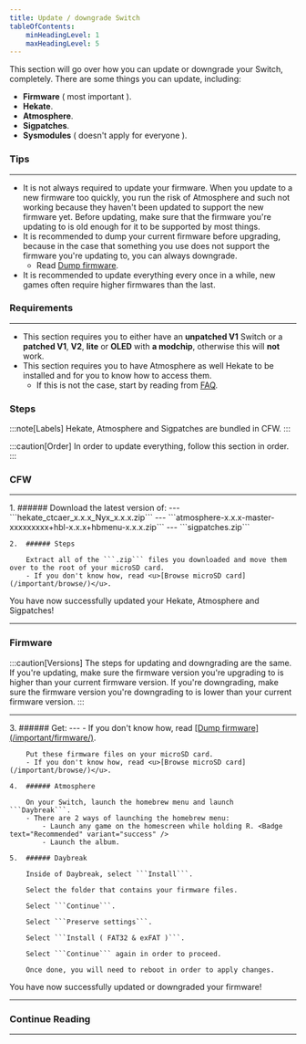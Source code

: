 ```yaml
---
title: Update / downgrade Switch
tableOfContents:
    minHeadingLevel: 1
    maxHeadingLevel: 5
---
```



This section will go over how you can update or downgrade your Switch, completely. There are some things you can update, including:

- **Firmware** ( most important ).
- **Hekate**.
- **Atmosphere**.
- **Sigpatches**.
- **Sysmodules** ( doesn't apply for everyone ).

### Tips

---

- It is not always required to update your firmware. When you update to a new firmware too quickly, you run the risk of Atmosphere and such not working because they haven't been updated to support the new firmware yet. Before updating, make sure that the firmware you're updating to is old enough for it to be supported by most things.
- It is recommended to dump your current firmware before upgrading, because in the case that something you use does not support the firmware you're updating to, you can always downgrade.
    - Read <u>[Dump firmware](/important/firmware/)</u>.
- It is recommended to update everything every once in a while, new games often require higher firmwares than the last.

### Requirements

---

- This section requires you to either have an **unpatched V1** Switch or a **patched V1**, **V2**, **lite** or **OLED** with **a modchip**, otherwise this will **not** work.
- This section requires you to have Atmosphere as well Hekate to be installed and for you to know how to access them.
  - If this is not the case, start by reading from <u>[FAQ](/introduction/faq/)</u>.

### Steps

:::note[Labels]
Hekate, Atmosphere and Sigpatches are bundled in CFW.
:::

:::caution[Order]
In order to update everything, follow this section in order.
:::

### CFW

---

<Steps>
    1.  ###### Download the latest version of:
        <Card title = "Hekate" icon = "external">
            ---
            ```hekate_ctcaer_x.x.x_Nyx_x.x.x.zip```
        </Card>
        <Card title = "Atmosphere" icon = "external">
            ---
            ```atmosphere-x.x.x-master-xxxxxxxxx+hbl-x.x.x+hbmenu-x.x.x.zip```
        </Card>
        <Card title = "Sigpatches" icon = "external">
            ---
            ```sigpatches.zip```
        </Card>

    2.  ###### Steps

        Extract all of the ```.zip``` files you downloaded and move them over to the root of your microSD card.
        - If you don't know how, read <u>[Browse microSD card](/important/browse/)</u>.
</Steps>
You have now successfully updated your Hekate, Atmosphere and Sigpatches!

---

### Firmware

:::caution[Versions]
The steps for updating and downgrading are the same. If you're updating, make sure the firmware version you're upgrading to is higher than your current firmware version.
If you're downgrading, make sure the firmware version you're downgrading to is lower than your current firmware version.
:::

---

<Steps>
    3.  ###### Get:
        <Card title = "Firmware Files" icon = "external">
            ---
        </Card>
        - If you don't know how, read <u>[Dump firmware](/important/firmware/)</u>.

        Put these firmware files on your microSD card.
        - If you don't know how, read <u>[Browse microSD card](/important/browse/)</u>.

    4.  ###### Atmosphere

        On your Switch, launch the homebrew menu and launch ```Daybreak```.
        - There are 2 ways of launching the homebrew menu:
            - Launch any game on the homescreen while holding R. <Badge text="Recommended" variant="success" />
            - Launch the album.

    5.  ###### Daybreak

        Inside of Daybreak, select ```Install```.

        Select the folder that contains your firmware files.

        Select ```Continue```.

        Select ```Preserve settings```.

        Select ```Install ( FAT32 & exFAT )```.

        Select ```Continue``` again in order to proceed.

        Once done, you will need to reboot in order to apply changes.
</Steps>
You have now successfully updated or downgraded your firmware!

---


### Continue Reading

---